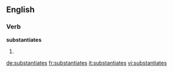 ==English==

===Verb===
'''substantiates'''

# {{third-person singular of|substantiate}}

[[de:substantiates]]
[[fr:substantiates]]
[[it:substantiates]]
[[vi:substantiates]]